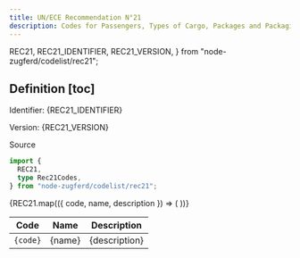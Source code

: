 ```yaml
---
title: UN/ECE Recommendation N°21
description: Codes for Passengers, Types of Cargo, Packages and Packaging Materials (with Complementary Codes for Package Names)
---
```


  REC21,
  REC21_IDENTIFIER,
  REC21_VERSION,
} from "node-zugferd/codelist/rec21";

## Definition [toc]


Identifier: <span className="text-fd-muted-foreground">{REC21_IDENTIFIER}</span>

Version: <span className="text-fd-muted-foreground">{REC21_VERSION}</span>

<div className="w-fit">
  <Link
    href="https://www.xrepository.de/details/urn:xoev-de:kosit:codeliste:rec21"
    target="_blank"
  >
    Source
  </Link>
</div>

```ts
import {
  REC21,
  type Rec21Codes,
} from "node-zugferd/codelist/rec21";
```

<table>
  <thead>
    <tr>
      <th>Code</th>
      <th>Name</th>
      <th>Description</th>
    </tr>
  </thead>
  <tbody>
    {REC21.map(({ code, name, description }) => (
      <tr key={code}>
        <td className="text-center">
          <code>{code}</code>
        </td>
        <td>{name}</td>
        <td>{description}</td>
      </tr>
    ))}
  </tbody>
</table>
